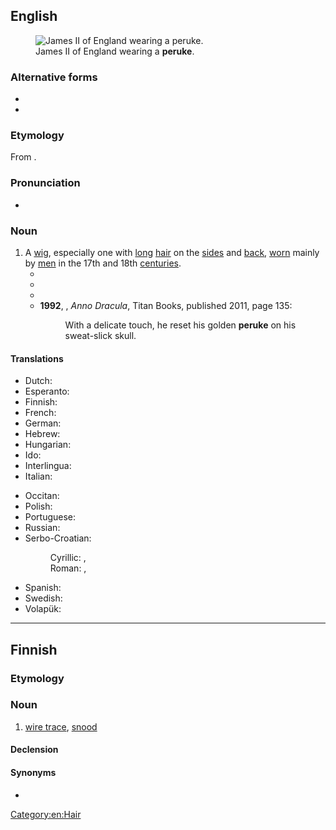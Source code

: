 {{also|perukę}}
==English==
[[Image:James_II_of_England.jpg|thumb|right|James II of England wearing a '''peruke'''.]]

===Alternative forms===
* {{l|en|perruque}}
* {{l|en|peruque}}

===Etymology===
From {{der|en|fr|perruque}}.

===Pronunciation===
* {{IPA|en|/pəˈɹuːk/}}

===Noun===
{{en-noun}}

# A [[wig#Noun|wig]], especially one with [[long#Adjective|long]] [[hair]] on the [[side#Noun|sides]] and [[back#Noun|back]], [[wear#Verb|worn]] mainly by [[man#Noun|men]] in the 17th and 18th [[century|centuries]].
#* {{RQ:Byron Don Juan|canto=I|stanza=CCXIII|page=109|passage=But now at thirty years my hair is gray— / (I wonder what it will be like at forty? / I thought of a '''peruke''' the other day) [...]}}
#* {{RQ:Southey Doctor|volume=I|chaptername=Ante-preface|pages=35–36|pageref=36|passage=Let the long '''peruke''' succeed the godly cropt hair; the cravat, the ruff; [...]}}
#* {{quote-book|en|author={{w|J.G. Ballard}}|chapter=19|title={{w|The Unlimited Dream Company}}|year=1979|passage= Every chair was filled, the line of assistants working like conjurors at the bizarre hairstyles, a splendid confusion of feathers and flared '''perukes''', wings of back-brushed hair, like the plumage of an aviary.}}
#* '''1992''', {{w|Kim Newman}}, ''Anno Dracula'', Titan Books, published 2011, page 135:
#*: With a delicate touch, he reset his golden '''peruke''' on his sweat-slick skull.

====Translations====
{{trans-top|wig}}
* Dutch: {{t+|nl|pruik}}
* Esperanto: {{t|eo|peruko}}
* Finnish: {{t+|fi|peruukki}}
* French: {{t+|fr|perruque|f}}
* German: {{t+|de|Perücke|f}}
* Hebrew: {{t+|he|פאה|f}}
* Hungarian: {{t+|hu|paróka}}
* Ido: {{t+|io|peruko}}
* Interlingua: {{t|ia|perrucca}}
* Italian: {{t+|it|parrucca}}
{{trans-mid}}
* Occitan: {{t|oc|perruca}}
* Polish: {{t+|pl|peruka}}
* Portuguese: {{t+|pt|peruca|f}}
* Russian: {{t+|ru|пари́к|m}}
* Serbo-Croatian:
*: Cyrillic: {{t|sh|перика|f}}, {{t|sh|власуља|f}}
*: Roman: {{t+|sh|perika|f}}, {{t+|sh|vlasulja|f}}
* Spanish: {{t+|es|peluca}}
* Swedish: {{t+|sv|peruk|c}}
* Volapük: {{t|vo|peluk}}
{{trans-bottom}}

[[Category:en:Hair]]

----

==Finnish==

===Etymology===
{{suffix|fi|peru|ke}}

===Noun===
{{fi-noun}}

# {{lb|fi|fishing}} [[wire trace]], [[snood]]

====Declension====
{{fi-decl-hame|peru|k|kk|a}}

====Synonyms====
* {{l|fi|tapsi}}